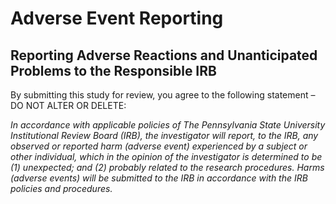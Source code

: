 # Adverse Event Reporting

## Reporting Adverse Reactions and Unanticipated Problems to the Responsible IRB

::: {.instr_box .rmdnote}

By submitting this study for review, you agree to the following
statement -- DO NOT ALTER OR DELETE:

*In accordance with applicable policies of The Pennsylvania State University Institutional Review Board (IRB), the investigator will report, to the IRB, any observed or reported harm (adverse event) experienced by a subject or other individual, which in the opinion of the investigator is determined to be (1) unexpected; and (2) probably related to the research procedures. Harms (adverse events) will be submitted to the IRB in accordance with the IRB policies and procedures.*

:::

